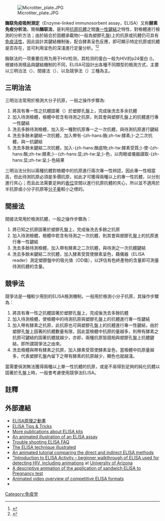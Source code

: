 {{多個問題|
{{Expand|time=2015-06-17T05:24:52+00:00}}
{{Expert|time=2015-12-14T03:54:16+00:00}}
}}
{{Otheruses|subject=酶联免疫吸附测定|other=「Elisa」的其它意思|Elisa}}
{{CGroup/LS}}
[[File:Microtiter_plate.JPG|thumb]]

'''酶联免疫吸附测定'''（Enzyme-linked immunosorbent assay，ELISA）又称'''酵素免疫分析法'''，簡稱'''酶联法'''，是利用[[抗原|抗原]][[抗體|抗體]]之間[[專一性鍵結|專一性鍵結]]之特性，對檢體進行檢測的分析方法；由於結合於固體承載物(一般為塑膠孔盤)上的抗原或抗體仍可具有[[免疫活性|免疫活性]]，因此設計其鍵結機制後，配合酵素呈色反應，即可顯示特定抗原或抗體是否存在，並可利用呈色的深淺進行定量分析。<ref>{{Cite journal|last=Weiland|first=G.|date=1978-11-03|title=[The enzyme-linked immunosorbent assay (ELISA)--a new serodiagnostic method for the detection of parasitic infections (author's transl)]|journal=MMW, Munchener Medizinische Wochenschrift|volume=120|issue=44|pages=1457–1460|issn=0341-3098|pmid=100702}}</ref><ref>{{cite web |title=What is ELISA? (Enzyme-linked Immunosorbent Assay)|url=https://www.mybiosource.com/learn/ELISA}}</ref>

酶联法的一项重要应用为用于HIV检测，其检测的蛋白一般为HIV的p24蛋白 ({{Link-en|P24 capsid protein|P24 capsid protein}})。根據待測樣品與鍵結機制的不同，ELISA可設計出各種不同類型的檢測方式，主要以三明治法（{{lang|en|sandwich}}）、間接法（{{lang|en|indirect}}）、以及競爭法（{{lang|en|competitive}}）三種為主。

== 三明治法 ==
三明治法常用於檢測大分子抗原，一般之操作步驟為:

# 將具有專一性之抗體固著（{{lang|en|coating}}）於塑膠孔盤上，完成後洗去多余抗體
# 加入待測檢體，檢體中若含有待測之抗原，則其會與塑膠孔盤上的抗體進行專一性鍵結
# 洗去多餘待測檢體，加入另一種對抗原專一之一次抗體，與待測抗原進行鍵結
# 洗去多餘未鍵結一次抗體，加入帶有-{zh-hans:酶;zh-tw:酵素;}-之二次抗體，與一抗鍵結
# 洗去多餘未鍵結二次抗體，加入-{zh-hans:酶底物;zh-tw:酵素受質;}-使-{zh-hans:酶;zh-tw:酵素;}--{zh-hans:显;zh-tw:呈;}-色，以肉眼或儀器讀取-{zh-hans:显;zh-tw:呈;}-色結果

三明治法分別以兩種抗體對檢體中的抗原進行兩次專一性辨認，因此專一性相當高，但此待測抗原必須是多價抗原，如此才可獲得兩種以上的專一性抗體，以分別進行夾心；而且此法需要足夠的[[表位|表位]]空間以進行抗原抗體的夾心，所以並不適用於半抗原或小分子抗原等[[分子量|分子量]]較小之標的。

== 間接法 ==
間接法常用於檢測抗體，一般之操作步驟為：

# 將已知之抗原固著於塑膠孔盤上，完成後洗去多餘之抗原
# 加入待測檢體，檢體中若含有待測之一次抗體，則其會與塑膠孔盤上的抗原進行專一性鍵結
# 洗去多餘待測檢體，加入帶有酵素之二次抗體，與待測之一次抗體鍵結
# 洗去多餘未鍵結二次抗體，加入酵素受質使酵素呈色，藉儀器（ELISA reader）測定塑膠盤中的吸光值（OD值），以評估有色終產物的含量即可測量待測抗體的含量。

== 競爭法 ==
競爭法是一種較少用到的ELISA檢測機制，一般用於檢測小分子抗原，其操作步驟為：

# 將具有專一性之抗體固著於塑膠孔盤上，完成後洗去多餘抗體
# 加入待測檢體，使檢體中的待測抗原與塑膠孔盤上的抗體進行專一性鍵結
# 加入帶有酵素之抗原，此抗原也可與塑膠孔盤上的抗體進行專一性鍵結，由於塑膠孔盤上固著的抗體數量有限，因此當檢體中抗原的量越多，則帶有酵素之抗原可鍵結的固著抗體就越少，亦即，兩種抗原皆競相與塑膠孔盤上抗體鍵結，即所謂競爭法之由來。 
# 洗去檢體與帶有酵素之抗原，加入酵素受質使酵素呈色，當檢體中抗原量越多，代表塑膠孔盤內留下之帶有酵素的抗原越少，顯色也就越淺。

當需要偵測無法獲得兩種以上單一性抗體的抗原，或是不易得到足夠的純化抗體以固著於孔盤上時，一般會考慮使用競爭法ELISA。

==註釋==
{{reflist}}

==外部連結==
*[http://consumer.fda.gov.tw/files/GMO/images/flash/pcr2.swf ELISA原理之動畫] {{Wayback|url=http://consumer.fda.gov.tw/files/GMO/images/flash/pcr2.swf |date=20190614073721 }}
* [https://www.avivasysbio.com/sd/category/elisa/elisa_tips_tricks.phtml ELISA Tips & Tricks]
* [http://www.gentaurpub.com/elisa-kits/ZWxpc2Ega2l0cw==.html More publications about ELISA kits]
* [https://www.webcitation.org/5uK00Qems?url=http://www.elispot-analyzers.de/english/elisa-animation.html An animated illustration of an ELISA assay]
* [http://www.elisakits.co.uk/trouble-shooting-faq Trouble shooting ELISA FAQ]
* [https://www.mabtech.com/knowledge-center/assay-principles/elisa-assay-principle The ELISA technique illustrated] {{Wayback|url=https://www.mabtech.com/knowledge-center/assay-principles/elisa-assay-principle |date=20151222110356 }}
* [http://www.sumanasinc.com/webcontent/animations/content/ELISA.html An animated tutorial comparing the direct and indirect ELISA methods]
* [http://www.biology.arizona.edu/immunology/activities/elisa/main.html "Introduction to ELISA Activity – beginner walkthrough of ELISA used for detecting HIV, including animations] at [[University_of_Arizona|University of Arizona]]
*[https://web.archive.org/web/20130128210201/http://www.whfreeman.com/catalog/static/whf/kuby/content/anm/kb07an01.htm A descriptive animation of the application of sandwich ELISA to Pregnancy test]
*[http://www.piercenet.com/method/overview-elisa#elisaformats Animated video overview of competitive ELISA formats]
* {{MeshName|ELISA}}

{{血液及淋巴系统疾病诊疗手段}}

[[Category:免疫学|Category:免疫学]]